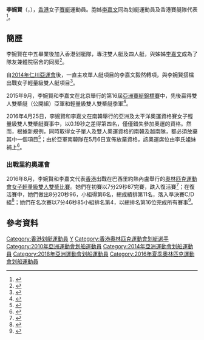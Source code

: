 {{Infobox sportsperson
| headercolor    = lightsteelblue
| name           = 李婉賢
| image          = 
| imagesize      =
| caption        =
| birthname      =
| fullname       =
| nickname       =
| nationality    = 
| residence      =
| birth_date      = {{birth_date_and_age|1989|7|16}}<ref name="里約奧運">{{en}}{{cite web|title=Profile - Yuen Yin Lee |url=https://www.rio2016.com/en/athlete/yuen-yin-lee |publisher=2016年里約奧運會官方網站 |deadurl=yes |archiveurl=https://web.archive.org/web/20160806064427/https://www.rio2016.com/en/athlete/yuen-yin-lee |archivedate=2016-08-06 }}</ref>
| birth_place     = {{BHKG}}
| height         = {{height|m=1.61}}<ref name="里約奧運"/>
| weight         = {{weight|kg=58}}<ref name="里約奧運"/>
| website        = 
| country        = {{HKG}}
| sport          = 女子[[賽艇|賽艇]]
| collegeteam    =
| club           =
| team           =
| turnedpro      =
| coach          = 
| retired        =
| coaching       =
| worlds         =
| regionals      =
| nationals      =
| olympics       =
| paralympics    =
| highestranking =
| pb             =
| medaltemplates = 
{{MedalSport | 女子[[賽艇|賽艇]]}}
{{MedalCountry|{{HKG}}}}
| show-medals    = yes
}}
'''李婉賢'''（{{lang-en|'''Lee Yuen Yin'''}}，{{bd|1989年|7月16日|||catIdx=L李}}），[[香港|香港]]女子[[賽艇|賽艇]]運動員。胞姊[[李嘉文|李嘉文]]同為划艇運動員及香港賽艇隊代表<ref>{{zh-hk}}{{cite news|title=本地熱話：划艇雙姝甜苦姊妹情|url=http://hk.apple.nextmedia.com/sports/art/20100819/14359843|agency=蘋果日報|date=2010-08-19|accessdate=2016-07-18|archive-date=2016-08-17|archive-url=https://web.archive.org/web/20160817044013/http://hk.apple.nextmedia.com/sports/art/20100819/14359843|dead-url=no}}</ref>。

==簡歷==
李婉賢在中五畢業後加入香港划艇隊，專注雙人艇及四人艇，與姊姊[[李嘉文|李嘉文]]成為了隊友兼體院宿舍的同房<ref>{{zh-hk}}{{cite news|title=話題： 自豪粗糙雙手　鍾情細緻玩意 划艇姊妹最「貼」心|url=http://hk.apple.nextmedia.com/sports/art/20160711/19689678|agency=蘋果日報|date=2016-07-11|accessdate=2016-09-01|archive-date=2016-09-15|archive-url=https://web.archive.org/web/20160915183644/http://hk.apple.nextmedia.com/sports/art/20160711/19689678|dead-url=no}}</ref>。

自[[2014年仁川亞運會|2014年仁川亞運會]]後，一直主攻單人艇項目的李嘉文毅然轉項，與李婉賢搭檔出戰女子輕量級雙人艇項目<ref>{{zh-hk}}{{cite news|title=李嘉文攜手胞妹同心衝奧|url=http://sports.takungpao.com.hk/mult/q/2016/0425/3310826.html|agency=大公報|date=2016-04-25|accessdate=2016-07-18|archive-date=2018-09-29|archive-url=https://web.archive.org/web/20180929063320/http://sports.takungpao.com.hk/mult/q/2016/0425/3310826.html|dead-url=no}}</ref>。

2015年9月，李婉賢和李嘉文在北京舉行的第16屆[[亞洲賽艇錦標賽|亞洲賽艇錦標賽]]中，先後贏得雙人雙槳艇（公開組）亞軍和輕量級雙人雙槳艇季軍<ref>{{zh-hk}}{{cite news|title=港隊姊妹花連環攞牌|url=http://the-sun.on.cc/cnt/sport/20150930/00514_006.html|agency=太陽報|date=2015-09-30|accessdate=2016-07-18|archive-date=2018-10-05|archive-url=https://web.archive.org/web/20181005230722/http://the-sun.on.cc/cnt/sport/20150930/00514_006.html|dead-url=no}}</ref>。

2016年4月25日，李婉賢和李嘉文在南韓舉行的亞洲及太平洋奧運資格賽女子輕量級雙人雙槳艇賽事中，以0.19秒之差得第四名，僅僅錯失參加奧運的資格。然而，根據新規例，同時取得女子單人及雙人奧運資格的南韓及越南隊，都必須放棄其中一個項目<ref>{{zh-hk}}{{cite news|title=奧運資格賽 港賽艇隊悲喜交集|url=http://paper.hket.com/article/1414906/%E5%A5%A7%E9%81%8B%E8%B3%87%E6%A0%BC%E8%B3%BD%20%E6%B8%AF%E8%B3%BD%E8%89%87%E9%9A%8A%E6%82%B2%E5%96%9C%E4%BA%A4%E9%9B%86|agency=香港經濟日報|date=2016-04-26|accessdate=2016-07-18|archive-date=2019-12-01|archive-url=https://web.archive.org/web/20191201130534/https://paper.hket.com/article/1414906/%E5%A5%A7%E9%81%8B%E8%B3%87%E6%A0%BC%E8%B3%BD%20%E6%B8%AF%E8%B3%BD%E8%89%87%E9%9A%8A%E6%82%B2%E5%96%9C%E4%BA%A4%E9%9B%86|dead-url=no}}</ref>；由於亞軍南韓隊在5月6日宣佈放棄資格，該奧運席位由李氏姐妹補上<ref>{{zh-hk}}{{cite news|title=體壇拾趣：李家姊妹復活划向奧運|url=http://hk.apple.nextmedia.com/sports/art/20160507/19601516|agency=蘋果日報|date=2016-05-07|accessdate=2016-07-18|archive-date=2017-03-05|archive-url=https://web.archive.org/web/20170305010043/http://hk.apple.nextmedia.com/sports/art/20160507/19601516|dead-url=no}}</ref>。

===出戰里約奧運會===
2016年8月，李婉賢和李嘉文代表[[2016年夏季奧林匹克運動會中國香港代表團|香港]]出戰在巴西里約熱內盧舉行的[[2016年夏季奧林匹克運動會|奧林匹克運動會]][[2016年夏季奧林匹克運動會划船女子輕量級雙人雙槳比賽|女子輕量級雙人雙槳比賽]]。她們在初賽以7分29秒87完賽，跌入復活賽<ref>{{zh-hk}}{{cite news|title=【里約奧運】兩港賽艇隊跌入復活賽　周二爭入準決賽(03:45)|url=http://news.mingpao.com/ins/instantnews/web_tc/article/20160809/s00006/1470679172176|agency=明報新聞網|date=2016-08-09|accessdate=2016-09-01|archive-date=2016-08-09|archive-url=https://web.archive.org/web/20160809211118/http://news.mingpao.com/ins/instantnews/web_tc/article/20160809/s00006/1470679172176|dead-url=no}}</ref>；在復活賽中，她們做出8分20秒96，小組得第6名，總成績排第11名，落入準決賽C/D組<ref>{{zh-hk}}{{cite news|title=賽艇轉戰名次賽|url=http://news.mingpao.com/pns/dailynews/web_tc/article/20160810/s00015/1470765987561|agency=明報新聞網|date=2016-08-10|accessdate=2016-09-01|archive-date=2016-09-14|archive-url=https://web.archive.org/web/20160914122310/http://news.mingpao.com/pns/dailynews/web_tc/article/20160810/s00015/1470765987561|dead-url=no}}</ref>；她們在名次賽以7分46秒85小組排名第4，以總排名第16位完成所有賽事<ref>{{zh-hk}}{{cite news|title=李嘉文告別 盼胞妹堅持作戰|url=http://news.mingpao.com/pns/dailynews/web_tc/article/20160814/s00015/1471111684676|agency=明報新聞網|date=2016-08-14|accessdate=2016-09-01|archive-date=2016-09-14|archive-url=https://web.archive.org/web/20160914114800/http://news.mingpao.com/pns/dailynews/web_tc/article/20160814/s00015/1471111684676|dead-url=no}}</ref>。

==參考資料==
{{Reflist}}

{{DEFAULTSORT:Lee Yuen Yin}}
[[Category:香港划艇運動員|Category:香港划艇運動員]]
[[Category:李姓|Y]]
[[Category:香港奧林匹克運動會划艇選手|Category:香港奧林匹克運動會划艇選手]]
[[Category:2010年亞洲運動會划船運動員|Category:2010年亞洲運動會划船運動員]]
[[Category:2014年亞洲運動會划船運動員|Category:2014年亞洲運動會划船運動員]]
[[Category:2018年亞洲運動會划船運動員|Category:2018年亞洲運動會划船運動員]]
[[Category:2016年夏季奧林匹克運動會划船運動員|Category:2016年夏季奧林匹克運動會划船運動員]]
